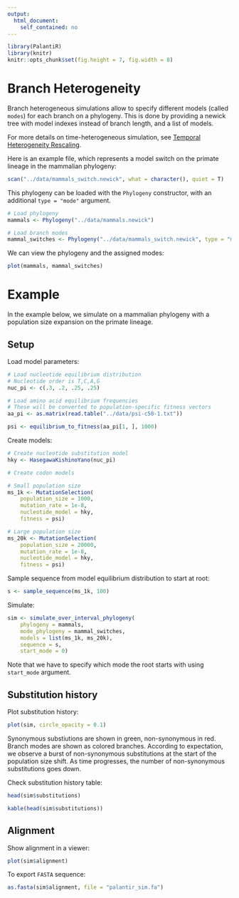 ```yaml
---
output:
  html_document:
    self_contained: no
---
```


```r
library(PalantiR)
library(knitr)
knitr::opts_chunk$set(fig.height = 7, fig.width = 8)
```

# Branch Heterogeneity

Branch heterogeneous simulations allow to specify different models (called `modes`) for each branch on a phylogeny. 
This is done by providing a newick tree with model indexes instead of branch length, and a list of models.

For more details on time-heterogeneous simulation, see [Temporal Heterogeneity Rescaling](Temporal_Heterogeneity_Rescaling.html).

Here is an example file, which represents a model switch on the primate lineage in the mammalian phylogeny:
```r
scan("../data/mammals_switch.newick", what = character(), quiet = T)
```

This phylogeny can be loaded with the `Phylogeny` constructor, with an additional `type = "mode"` argument.

```r
# Load phylogeny
mammals <- Phylogeny("../data/mammals.newick")

# Load branch modes
mammal_switches <- Phylogeny("../data/mammals_switch.newick", type = "mode")
```

We can view the phylogeny and the assigned modes:

```r
plot(mammals, mammal_switches)
```
# Example

In the example below, we simulate on a mammalian phylogeny with a population size expansion on the primate lineage.

## Setup

Load model parameters:

```r
# Load nucleotide equilibrium distribution
# Nucleotide order is T,C,A,G
nuc_pi <- c(.3, .2, .25, .25)

# Load amino acid equilibrium frequencies
# These will be converted to population-specific fitness vectors
aa_pi <- as.matrix(read.table("../data/psi-c50-1.txt"))

psi <- equilibrium_to_fitness(aa_pi[1, ], 1000)
```

Create models:

```r
# Create nucleotide substitution model
hky <- HasegawaKishinoYano(nuc_pi)

# Create codon models

# Small population size
ms_1k <- MutationSelection(
    population_size = 1000, 
    mutation_rate = 1e-8, 
    nucleotide_model = hky,
    fitness = psi)

# Large population size
ms_20k <- MutationSelection(
    population_size = 20000,
    mutation_rate = 1e-8, 
    nucleotide_model = hky,
    fitness = psi)

```

Sample sequence from model equilibrium distribution to start at root:
```r
s <- sample_sequence(ms_1k, 100)
```

Simulate:
```r
sim <- simulate_over_interval_phylogeny(
    phylogeny = mammals,
    mode_phylogeny = mammal_switches,
    models = list(ms_1k, ms_20k),
    sequence = s,
    start_mode = 0)
```

Note that we have to specify which mode the root starts with using `start_mode` argument.

## Substitution history

Plot substitution history:

```r
plot(sim, circle_opacity = 0.1)
```

Synonymous substiutions are shown in green, non-synonymous in red. Branch modes are shown as colored branches.
According to expectation, we observe a burst of non-synonymous substitutions at the start of the population size shift.
As time progresses, the number of non-synonymous substitutions goes down.

Check substitution history table:

```r
head(sim$substitutions)
```
```r
kable(head(sim$substitutions))
```

## Alignment

Show alignment in a viewer:

```r
plot(sim$alignment)
```

To export `FASTA` sequence:

```r
as.fasta(sim$alignment, file = "palantir_sim.fa")
```
